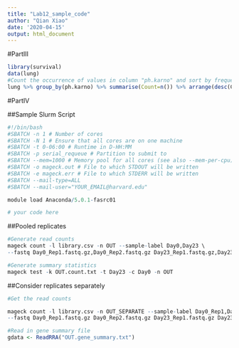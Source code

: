 ---
title: "Lab12_sample_code"
author: "Qian Xiao"
date: '2020-04-15'
output: html_document
---

#PartIII

```{r}
library(survival)
data(lung)
#Count the occurrence of values in column "ph.karno" and sort by frequency of occurrence
lung %>% group_by(ph.karno) %>% summarise(Count=n()) %>% arrange(desc(Count))
```


#PartIV 

##Sample Slurm Script
```{r, engine='bash', eval=FALSE}
#!/bin/bash
#SBATCH -n 1 # Number of cores
#SBATCH -N 1 # Ensure that all cores are on one machine
#SBATCH -t 0-06:00 # Runtime in D-HH:MM
#SBATCH -p serial_requeue # Partition to submit to
#SBATCH --mem=1000 # Memory pool for all cores (see also --mem-per-cpu)
#SBATCH -o mageck.out # File to which STDOUT will be written
#SBATCH -e mageck.err # File to which STDERR will be written
#SBATCH --mail-type=ALL
#SBATCH --mail-user="YOUR_EMAIL@harvard.edu"

module load Anaconda/5.0.1-fasrc01

# your code here

```

##Pooled replicates
```{r, engine='bash', eval=FALSE}
#Generate read counts
mageck count -l library.csv -n OUT --sample-label Day0,Day23 \
--fastq Day0_Rep1.fastq.gz,Day0_Rep2.fastq.gz Day23_Rep1.fastq.gz,Day23_Rep2.fastq.gz

#Generate summary statistics
mageck test -k OUT.count.txt -t Day23 -c Day0 -n OUT
```

##Consider replicates separately
```{r, engine='bash', eval=FALSE}

#Get the read counts

mageck count -l library.csv -n OUT_SEPARATE --sample-label Day0_Rep1,Day0_Rep2,Day23_Rep1,Day23_Rep2 \
--fastq Day0_Rep1.fastq.gz Day0_Rep2.fastq.gz Day23_Rep1.fastq.gz Day23_Rep2.fastq.gz
```

```{r}
#Read in gene summary file
gdata <- ReadRRA("OUT.gene_summary.txt")
```


